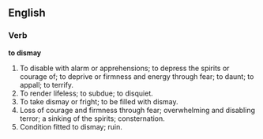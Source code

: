 ==English==

===Verb===

'''to dismay'''

#To disable with alarm or apprehensions; to depress the spirits or courage of; to deprive or firmness and energy through fear; to daunt; to appall; to terrify.
#To render lifeless; to subdue; to disquiet.
#To take dismay or fright; to be filled with dismay.
#Loss of courage and firmness through fear; overwhelming and disabling terror; a sinking of the spirits; consternation.
#Condition fitted to dismay; ruin.